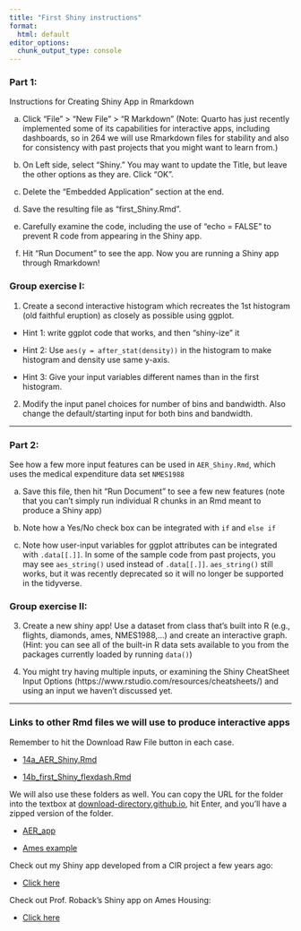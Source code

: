 ```yaml
---
title: "First Shiny instructions"
format:
  html: default
editor_options: 
  chunk_output_type: console
---
```

  
### Part 1:

Instructions for Creating Shiny App in Rmarkdown

a) Click "File" > "New File" > "R Markdown" (Note: Quarto has just recently implemented some of its capabilities for interactive apps, including dashboards, so in 264 we will use Rmarkdown files for stability and also for consistency with past projects that you might want to learn from.)

b) On Left side, select "Shiny." You may want to update the Title, but leave the other options as they are. Click "OK".

c) Delete the "Embedded Application" section at the end.

d) Save the resulting file as "first_Shiny.Rmd".

e) Carefully examine the code, including the use of "echo = FALSE" to prevent R code from appearing in the Shiny app.

f) Hit "Run Document" to see the app.  Now you are running a Shiny app through Rmarkdown!


### Group exercise I:

1. Create a second interactive histogram which recreates the 1st histogram (old faithful eruption) as closely as possible using ggplot.

- Hint 1: write ggplot code that works, and then "shiny-ize" it

- Hint 2: Use `aes(y = after_stat(density))` in the histogram to make histogram and density use same y-axis.  

- Hint 3: Give your input variables different names than in the first histogram.

2. Modify the input panel choices for number of bins and bandwidth.
Also change the default/starting input for both bins and bandwidth.

-------------------------------------------------------------------------

### Part 2:

See how a few more input features can be used in `AER_Shiny.Rmd`, which uses the medical expenditure data set `NMES1988`

a) Save this file, then hit "Run Document" to see a few new features (note that you can't simply run individual R chunks in an Rmd meant to produce a Shiny app)

b) Note how a Yes/No check box can be integrated with `if` and `else if`

c) Note how user-input variables for ggplot attributes can be integrated with `.data[[.]]`.  In some of the sample code from past projects, you may see `aes_string()` used instead of `.data[[.]]`.  `aes_string()` still works, but it was recently deprecated so it will no longer be supported in the tidyverse.


### Group exercise II:

3. Create a new shiny app! Use a dataset from class that's built into R (e.g., flights, diamonds, ames, NMES1988,...) and create an interactive graph.  (Hint: you can see all of the built-in R data sets available to you from the packages currently loaded by running `data()`)

4. You might try having multiple inputs, or examining the Shiny CheatSheet Input Options (https://www.rstudio.com/resources/cheatsheets/) and using an input we haven't discussed yet.

---------------------------------------------------------------


### Links to other Rmd files we will use to produce interactive apps

Remember to hit the Download Raw File button in each case.

- [14a_AER_Shiny.Rmd](https://github.com/joeroith/264_spring_2025/blob/main/more_shiny/14a_AER_Shiny.Rmd)

- [14b_first_Shiny_flexdash.Rmd](https://github.com/joeroith/264_spring_2025/blob/main/more_shiny/14b_first_Shiny_flexdash.Rmd)


We will also use these folders as well.  You can copy the URL for the folder into the textbox at [download-directory.github.io](download-directory.github.io), hit Enter, and you'll have a zipped version of the folder.

- [AER_app](https://github.com/joeroith/264_spring_2025/blob/main/AERapp)

- [Ames example](https://github.com/joeroith/264_spring_2025/blob/main/Ames_example)

Check out my Shiny app developed from a CIR project a few years ago:

- [Click here](https://jroith.shinyapps.io/Ponds_Plot_Dashboard/)

Check out Prof. Roback's Shiny app on Ames Housing:

- [Click here](https://proback.shinyapps.io/ProfR_Shiny_flexdashboard/)

